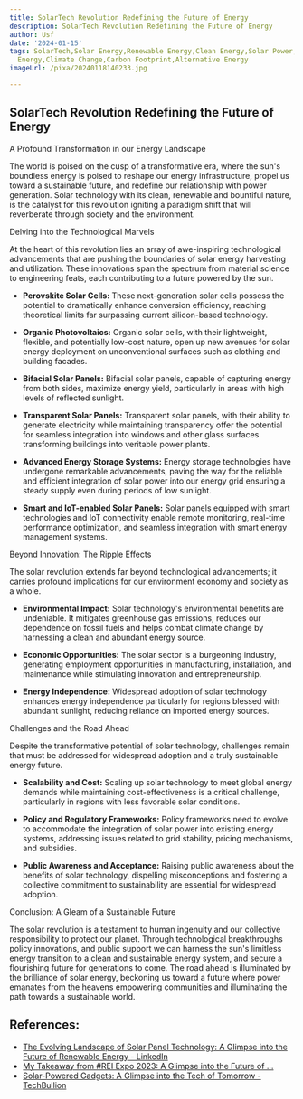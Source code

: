 ```yaml
---
title: SolarTech Revolution Redefining the Future of Energy
description: SolarTech Revolution Redefining the Future of Energy
author: Usf
date: '2024-01-15'
tags: SolarTech,Solar Energy,Renewable Energy,Clean Energy,Solar Power,Energy Revolution,Sustainable
  Energy,Climate Change,Carbon Footprint,Alternative Energy
imageUrl: /pixa/20240118140233.jpg

---
```

## SolarTech Revolution Redefining the Future of Energy

A Profound Transformation in our Energy Landscape

The world is poised on the  cusp of a transformative era, where the sun's boundless  energy  is poised to reshape  our energy infrastructure, propel us toward a sustainable future, and redefine our relationship with power generation. Solar technology with its clean, renewable and bountiful nature, is the catalyst for this  revolution igniting  a paradigm shift that will reverberate through society and the environment.

Delving into the Technological  Marvels

At the heart of this revolution lies an array of awe-inspiring technological advancements that are pushing the  boundaries of solar  energy harvesting and utilization. These innovations span the spectrum from material science to engineering feats, each contributing to  a future powered  by the sun.

* **Perovskite Solar Cells:** These  next-generation solar cells possess  the potential to dramatically enhance conversion efficiency, reaching theoretical limits far surpassing current  silicon-based  technology.

* **Organic  Photovoltaics:** Organic solar cells, with their lightweight, flexible, and potentially low-cost nature, open up new avenues for solar energy deployment  on unconventional surfaces such  as clothing and  building facades.

* **Bifacial Solar Panels:** Bifacial solar panels, capable of capturing energy from both sides, maximize energy yield, particularly in areas with high levels of reflected sunlight.

* **Transparent Solar Panels:** Transparent solar panels, with their ability to generate  electricity while maintaining transparency offer the potential for seamless integration into windows and other glass  surfaces transforming  buildings  into veritable power plants.

* **Advanced Energy Storage Systems:**  Energy storage technologies have undergone remarkable advancements, paving the way for the reliable and efficient integration of solar power into our energy grid ensuring a steady supply even during  periods of  low sunlight.

* **Smart and IoT-enabled Solar Panels:** Solar panels equipped with smart technologies and IoT connectivity enable remote monitoring, real-time performance optimization,  and seamless integration with smart energy management systems.

Beyond Innovation: The Ripple Effects

The solar revolution  extends far beyond  technological advancements; it carries profound implications for our environment economy and society as  a whole.

* **Environmental Impact:** Solar technology's environmental benefits are  undeniable.  It mitigates greenhouse gas emissions, reduces  our dependence on fossil fuels and helps combat climate change by harnessing a clean and abundant energy  source.

* **Economic Opportunities:** The solar sector is a burgeoning industry, generating employment opportunities in manufacturing, installation, and maintenance while  stimulating innovation and entrepreneurship.

* **Energy Independence:** Widespread adoption of solar technology enhances energy independence particularly for regions blessed with  abundant sunlight, reducing reliance on  imported energy sources.

Challenges and the Road Ahead

Despite the transformative potential of solar technology, challenges remain that must be  addressed for widespread  adoption and a truly sustainable energy future.

* **Scalability and Cost:** Scaling up solar technology to meet global energy demands while  maintaining cost-effectiveness is  a critical challenge, particularly in regions with less favorable solar conditions.

* **Policy and Regulatory Frameworks:**  Policy frameworks need to evolve to accommodate  the integration of solar power into existing  energy  systems, addressing  issues related to grid stability,  pricing mechanisms, and subsidies.

* **Public Awareness and Acceptance:** Raising public awareness about the benefits of solar technology,  dispelling misconceptions and fostering a  collective commitment to sustainability  are  essential for widespread adoption.

Conclusion:  A Gleam of a Sustainable Future

The solar revolution is a testament  to human ingenuity and our collective responsibility to protect  our planet. Through technological breakthroughs policy innovations, and public support we can harness  the sun's limitless energy transition to a  clean  and sustainable energy  system, and secure a flourishing future for generations to come. The  road ahead is illuminated by the brilliance of solar energy, beckoning us toward a future where power emanates from the heavens empowering communities and  illuminating the path towards a sustainable world.

## References:
- [The Evolving Landscape of Solar Panel Technology: A Glimpse into the Future of Renewable Energy - LinkedIn](https://www.linkedin.com/pulse/evolving-landscape-solar-panel-technology-glimpse-future-renewable)
- [My Takeaway from #REI Expo 2023: A Glimpse into the Future of ...](https://youtube.com/watch?v=OyCtARR-F38&pp=ygUPI3JlbmV3YWJsZXJpZGVz)
- [Solar-Powered Gadgets: A Glimpse into the Tech of Tomorrow - TechBullion](https://techbullion.com/solar-powered-gadgets-a-glimpse-into-the-tech-of-tomorrow/)
